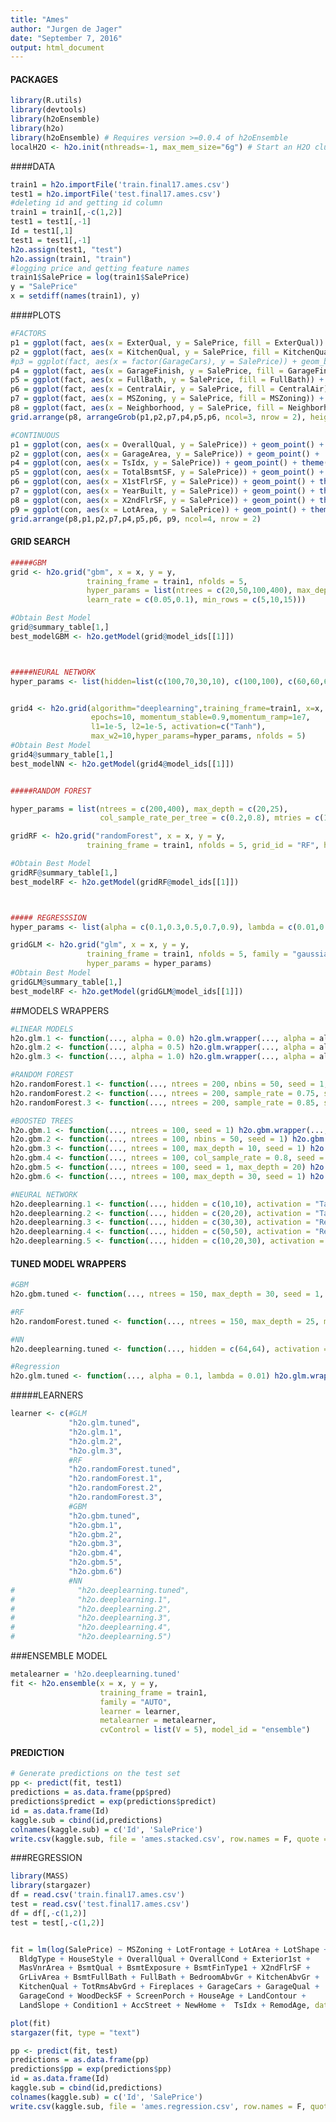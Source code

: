 ```yaml
---
title: "Ames"
author: "Jurgen de Jager"
date: "September 7, 2016"
output: html_document
---
```


#### PACKAGES
```r
library(R.utils)
library(devtools)
library(h2oEnsemble)
library(h2o)
library(h2oEnsemble) # Requires version >=0.0.4 of h2oEnsemble
localH2O <- h2o.init(nthreads=-1, max_mem_size="6g") # Start an H2O cluster with nthreads = num cores on your machine
```


####DATA
```r
train1 = h2o.importFile('train.final17.ames.csv')
test1 = h2o.importFile('test.final17.ames.csv')
#deleting id and getting id column
train1 = train1[,-c(1,2)]
test1 = test1[,-1]
Id = test1[,1]
test1 = test1[,-1]
h2o.assign(test1, "test")
h2o.assign(train1, "train")
#logging price and getting feature names
train1$SalePrice = log(train1$SalePrice)
y = "SalePrice"
x = setdiff(names(train1), y)

```

####PLOTS
```r
#FACTORS
p1 = ggplot(fact, aes(x = ExterQual, y = SalePrice, fill = ExterQual)) + geom_boxplot() + theme(legend.position='none')
p2 = ggplot(fact, aes(x = KitchenQual, y = SalePrice, fill = KitchenQual)) + geom_boxplot() +  theme(legend.position='none')
#p3 = ggplot(fact, aes(x = factor(GarageCars), y = SalePrice)) + geom_boxplot()
p4 = ggplot(fact, aes(x = GarageFinish, y = SalePrice, fill = GarageFinish)) + geom_boxplot() + theme(legend.position='none')
p5 = ggplot(fact, aes(x = FullBath, y = SalePrice, fill = FullBath)) + geom_boxplot() + theme(legend.position='none')
p6 = ggplot(fact, aes(x = CentralAir, y = SalePrice, fill = CentralAir)) + geom_boxplot() + theme(legend.position='none')
p7 = ggplot(fact, aes(x = MSZoning, y = SalePrice, fill = MSZoning)) + geom_boxplot() + theme(legend.position='none')
p8 = ggplot(fact, aes(x = Neighborhood, y = SalePrice, fill = Neighborhood)) + geom_boxplot() + theme(legend.position='none')
grid.arrange(p8, arrangeGrob(p1,p2,p7,p4,p5,p6, ncol=3, nrow = 2), heights=c(1/4, 2/4), ncol=1)

#CONTINUOUS
p1 = ggplot(con, aes(x = OverallQual, y = SalePrice)) + geom_point() + theme(legend.position='none') +geom_smooth(method = "lm")
p2 = ggplot(con, aes(x = GarageArea, y = SalePrice)) + geom_point() +  theme(legend.position='none')+geom_smooth(method = "lm")
p4 = ggplot(con, aes(x = TsIdx, y = SalePrice)) + geom_point() + theme(legend.position='none')+geom_smooth(method = "lm")
p5 = ggplot(con, aes(x = TotalBsmtSF, y = SalePrice)) + geom_point() + theme(legend.position='none')+geom_smooth(method = "lm")
p6 = ggplot(con, aes(x = X1stFlrSF, y = SalePrice)) + geom_point() + theme(legend.position='none')+geom_smooth(method = "lm")
p7 = ggplot(con, aes(x = YearBuilt, y = SalePrice)) + geom_point() + theme(legend.position='none')+geom_smooth(method = "lm")
p8 = ggplot(con, aes(x = X2ndFlrSF, y = SalePrice)) + geom_point() + theme(legend.position='none')+geom_smooth(method = "lm")
p9 = ggplot(con, aes(x = LotArea, y = SalePrice)) + geom_point() + theme(legend.position='none') + geom_smooth(method = "lm")
grid.arrange(p8,p1,p2,p7,p4,p5,p6, p9, ncol=4, nrow = 2)


```

#### GRID SEARCH 
```r
#####GBM
grid <- h2o.grid("gbm", x = x, y = y, 
                 training_frame = train1, nfolds = 5,
                 hyper_params = list(ntrees = c(20,50,100,400), max_depth = c(10,15,20), 
                 learn_rate = c(0.05,0.1), min_rows = c(5,10,15)))

#Obtain Best Model
grid@summary_table[1,]
best_modelGBM <- h2o.getModel(grid@model_ids[[1]])



#####NEURAL NETWORK
hyper_params <- list(hidden=list(c(100,70,30,10), c(100,100), c(60,60,60), c(100,100,100), c(100, 50, 10)))


grid4 <- h2o.grid(algorithm="deeplearning",training_frame=train1, x=x, y=y, 
                  epochs=10, momentum_stable=0.9,momentum_ramp=1e7,
                  l1=1e-5, l2=1e-5, activation=c("Tanh"),
                  max_w2=10,hyper_params=hyper_params, nfolds = 5)
#Obtain Best Model
grid4@summary_table[1,]
best_modelNN <- h2o.getModel(grid4@model_ids[[1]])


#####RANDOM FOREST

hyper_params = list(ntrees = c(200,400), max_depth = c(20,25), 
                    col_sample_rate_per_tree = c(0.2,0.8), mtries = c(10, 30,50))

gridRF <- h2o.grid("randomForest", x = x, y = y, 
                 training_frame = train1, nfolds = 5, grid_id = "RF", hyper_params = hyper_params)

#Obtain Best Model
gridRF@summary_table[1,]
best_modelRF <- h2o.getModel(gridRF@model_ids[[1]])



##### REGRESSSION
hyper_params <- list(alpha = c(0.1,0.3,0.5,0.7,0.9), lambda = c(0.01,0.1,0.5,0.7))

gridGLM <- h2o.grid("glm", x = x, y = y, 
                 training_frame = train1, nfolds = 5, family = "gaussian",
                 hyper_params = hyper_params)
#Obtain Best Model
gridGLM@summary_table[1,]
best_modelRF <- h2o.getModel(gridGLM@model_ids[[1]])

```

##MODELS WRAPPERS
```r
#LINEAR MODELS
h2o.glm.1 <- function(..., alpha = 0.0) h2o.glm.wrapper(..., alpha = alpha)
h2o.glm.2 <- function(..., alpha = 0.5) h2o.glm.wrapper(..., alpha = alpha)
h2o.glm.3 <- function(..., alpha = 1.0) h2o.glm.wrapper(..., alpha = alpha)

#RANDOM FOREST
h2o.randomForest.1 <- function(..., ntrees = 200, nbins = 50, seed = 1, mtries = 20) h2o.randomForest.wrapper(..., ntrees = ntrees, nbins = nbins, seed = seed, mtries = mtries)
h2o.randomForest.2 <- function(..., ntrees = 200, sample_rate = 0.75, seed = 1, mtries = 40) h2o.randomForest.wrapper(..., ntrees = ntrees, sample_rate = sample_rate, seed = seed, mtries = mtries)
h2o.randomForest.3 <- function(..., ntrees = 200, sample_rate = 0.85, seed = 1, mtries = 30) h2o.randomForest.wrapper(..., ntrees = ntrees, sample_rate = sample_rate, seed = seed, mtries = mtries)

#BOOSTED TREES
h2o.gbm.1 <- function(..., ntrees = 100, seed = 1) h2o.gbm.wrapper(..., ntrees = ntrees, seed = seed)
h2o.gbm.2 <- function(..., ntrees = 100, nbins = 50, seed = 1) h2o.gbm.wrapper(..., ntrees = ntrees, nbins = nbins, seed = seed)
h2o.gbm.3 <- function(..., ntrees = 100, max_depth = 10, seed = 1) h2o.gbm.wrapper(..., ntrees = ntrees, max_depth = max_depth, seed = seed)
h2o.gbm.4 <- function(..., ntrees = 100, col_sample_rate = 0.8, seed = 1) h2o.gbm.wrapper(..., ntrees = ntrees, col_sample_rate = col_sample_rate, seed = seed)
h2o.gbm.5 <- function(..., ntrees = 100, seed = 1, max_depth = 20) h2o.gbm.wrapper(..., ntrees = ntrees, max_depth = max_depth, seed = seed)
h2o.gbm.6 <- function(..., ntrees = 100, max_depth = 30, seed = 1) h2o.gbm.wrapper(..., ntrees = ntrees, max_depth = max_depth, seed = seed)

#NEURAL NETWORK
h2o.deeplearning.1 <- function(..., hidden = c(10,10), activation = "Tanh", epochs = 10, seed = 1)  h2o.deeplearning.wrapper(..., hidden = hidden, activation = activation, seed = seed, epochs = epochs)
h2o.deeplearning.2 <- function(..., hidden = c(20,20), activation = "Tanh", epochs = 10, seed = 1)  h2o.deeplearning.wrapper(..., hidden = hidden, activation = activation, seed = seed, epochs = epochs)
h2o.deeplearning.3 <- function(..., hidden = c(30,30), activation = "RectifierWithDropout", epochs = 50, seed = 1)  h2o.deeplearning.wrapper(..., hidden = hidden, activation = activation, seed = seed, epochs = epochs)
h2o.deeplearning.4 <- function(..., hidden = c(50,50), activation = "Rectifier", epochs = 10, seed = 1)  h2o.deeplearning.wrapper(..., hidden = hidden, activation = activation, epochs = epochs, seed = seed)
h2o.deeplearning.5 <- function(..., hidden = c(10,20,30), activation = "TanhWithDropout", epochs = 10, seed = 1)  h2o.deeplearning.wrapper(..., hidden = hidden, activation = activation, seed = seed, epochs = epochs)


```


#### TUNED MODEL WRAPPERS 
```r
#GBM
h2o.gbm.tuned <- function(..., ntrees = 150, max_depth = 30, seed = 1, nbins = 40, learn_rate = 0.1, min_rows = 40,  distribution = "gamma", col_sample_rate = 1 ) h2o.gbm.wrapper(..., ntrees = ntrees, max_depth = max_depth, nbins = nbins, learn_rate = learn_rate, seed = seed, distribution = distribution, col_sample_rate = col_sample_rate, min_rows = min_rows)

#RF
h2o.randomForest.tuned <- function(..., ntrees = 150, max_depth = 25, mtries = 30, seed = 1, col_sample_rate_per_tree = 0.8) h2o.randomForest.wrapper(..., ntrees = ntrees, seed = seed, mtries = mtries, col_sample_rate_per_tree = col_sample_rate_per_tree, max_depth = max_depth)

#NN
h2o.deeplearning.tuned <- function(..., hidden = c(64,64), activation = "Tanh", epochs = 15, seed = 1)  h2o.deeplearning.wrapper(..., hidden = hidden, activation = activation, seed = seed, epochs = epochs)

#Regression
h2o.glm.tuned <- function(..., alpha = 0.1, lambda = 0.01) h2o.glm.wrapper(..., alpha = alpha, lambda = lambda)
```


#####LEARNERS
```r
learner <- c(#GLM
             "h2o.glm.tuned",
             "h2o.glm.1",
             "h2o.glm.2",
             "h2o.glm.3",
             #RF
             "h2o.randomForest.tuned",
             "h2o.randomForest.1",
             "h2o.randomForest.2",
             "h2o.randomForest.3",
             #GBM
             "h2o.gbm.tuned",
             "h2o.gbm.1",
             "h2o.gbm.2",
             "h2o.gbm.3",
             "h2o.gbm.4",
             "h2o.gbm.5",
             "h2o.gbm.6")
             #NN
#              "h2o.deeplearning.tuned",
#              "h2o.deeplearning.1",
#              "h2o.deeplearning.2",
#              "h2o.deeplearning.3",
#              "h2o.deeplearning.4",
#              "h2o.deeplearning.5")
```


###ENSEMBLE MODEL
```r
metalearner = 'h2o.deeplearning.tuned'
fit <- h2o.ensemble(x = x, y = y, 
                    training_frame = train1,
                    family = "AUTO",
                    learner = learner, 
                    metalearner = metalearner,
                    cvControl = list(V = 5), model_id = "ensemble")

```


#### PREDICTION
```r
# Generate predictions on the test set
pp <- predict(fit, test1)
predictions = as.data.frame(pp$pred)
predictions$predict = exp(predictions$predict)
id = as.data.frame(Id)
kaggle.sub = cbind(id,predictions)
colnames(kaggle.sub) = c('Id', 'SalePrice')
write.csv(kaggle.sub, file = 'ames.stacked.csv', row.names = F, quote = F)
```

###REGRESSION
```r
library(MASS)
library(stargazer)
df = read.csv('train.final17.ames.csv')
test = read.csv('test.final17.ames.csv')
df = df[,-c(1,2)]
test = test[,-c(1,2)]


fit = lm(log(SalePrice) ~ MSZoning + LotFrontage + LotArea + LotShape + Neighborhood + 
  BldgType + HouseStyle + OverallQual + OverallCond + Exterior1st + 
  MasVnrArea + BsmtQual + BsmtExposure + BsmtFinType1 + X2ndFlrSF + 
  GrLivArea + BsmtFullBath + FullBath + BedroomAbvGr + KitchenAbvGr + 
  KitchenQual + TotRmsAbvGrd + Fireplaces + GarageCars + GarageQual + 
  GarageCond + WoodDeckSF + ScreenPorch + HouseAge + LandContour + 
  LandSlope + Condition1 + AccStreet + NewHome +  TsIdx + RemodAge, data = df)

plot(fit)
stargazer(fit, type = "text")

pp <- predict(fit, test)
predictions = as.data.frame(pp)
predictions$pp = exp(predictions$pp)
id = as.data.frame(Id)
kaggle.sub = cbind(id,predictions)
colnames(kaggle.sub) = c('Id', 'SalePrice')
write.csv(kaggle.sub, file = 'ames.regression.csv', row.names = F, quote = F)
```


